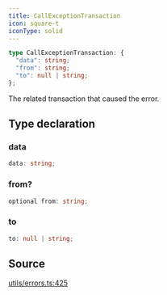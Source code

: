 ```yaml
---
title: CallExceptionTransaction
icon: square-t
iconType: solid
---
```


```ts
type CallExceptionTransaction: {
  "data": string;
  "from": string;
  "to": null | string;
};
```

The related transaction that caused the error.

## Type declaration

### data

```ts
data: string;
```

### from?

```ts
optional from: string;
```

### to

```ts
to: null | string;
```

## Source

[utils/errors.ts:425](https://github.com/dominant-strategies/quais.js/blob/6a6128e5997518521d7c754be869bb860fbe0d6e/src/utils/errors.ts#L425)
